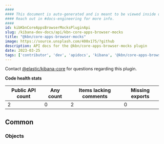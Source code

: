 ```yaml
---
####
#### This document is auto-generated and is meant to be viewed inside our experimental, new docs system.
#### Reach out in #docs-engineering for more info.
####
id: kibKbnCoreAppsBrowserMocksPluginApi
slug: /kibana-dev-docs/api/kbn-core-apps-browser-mocks
title: "@kbn/core-apps-browser-mocks"
image: https://source.unsplash.com/400x175/?github
description: API docs for the @kbn/core-apps-browser-mocks plugin
date: 2023-03-25
tags: ['contributor', 'dev', 'apidocs', 'kibana', '@kbn/core-apps-browser-mocks']
---
```




Contact [@elastic/kibana-core](https://github.com/orgs/elastic/teams/kibana-core) for questions regarding this plugin.

**Code health stats**

| Public API count  | Any count | Items lacking comments | Missing exports |
|-------------------|-----------|------------------------|-----------------|
| 2 | 0 | 2 | 0 |

## Common

### Objects
<DocDefinitionList data={kbnCoreAppsBrowserMocksObj.common.objects}/>

